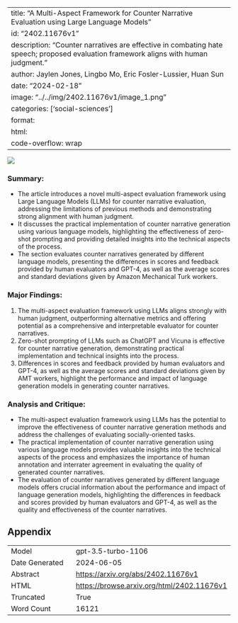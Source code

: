 
---
title: "A Multi-Aspect Framework for Counter Narrative Evaluation using Large Language Models"
id: "2402.11676v1"
description: "Counter narratives are effective in combating hate speech; proposed evaluation framework aligns with human judgment."
author: Jaylen Jones, Lingbo Mo, Eric Fosler-Lussier, Huan Sun
date: "2024-02-18"
image: "../../img/2402.11676v1/image_1.png"
categories: ['social-sciences']
format:
  html:
    code-overflow: wrap
---

![](../../img/2402.11676v1/image_1.png)

### Summary:
- The article introduces a novel multi-aspect evaluation framework using Large Language Models (LLMs) for counter narrative evaluation, addressing the limitations of previous methods and demonstrating strong alignment with human judgment.
- It discusses the practical implementation of counter narrative generation using various language models, highlighting the effectiveness of zero-shot prompting and providing detailed insights into the technical aspects of the process.
- The section evaluates counter narratives generated by different language models, presenting the differences in scores and feedback provided by human evaluators and GPT-4, as well as the average scores and standard deviations given by Amazon Mechanical Turk workers.

### Major Findings:
1. The multi-aspect evaluation framework using LLMs aligns strongly with human judgment, outperforming alternative metrics and offering potential as a comprehensive and interpretable evaluator for counter narratives.
2. Zero-shot prompting of LLMs such as ChatGPT and Vicuna is effective for counter narrative generation, demonstrating practical implementation and technical insights into the process.
3. Differences in scores and feedback provided by human evaluators and GPT-4, as well as the average scores and standard deviations given by AMT workers, highlight the performance and impact of language generation models in generating counter narratives.

### Analysis and Critique:
- The multi-aspect evaluation framework using LLMs has the potential to improve the effectiveness of counter narrative generation methods and address the challenges of evaluating socially-oriented tasks.
- The practical implementation of counter narrative generation using various language models provides valuable insights into the technical aspects of the process and emphasizes the importance of human annotation and interrater agreement in evaluating the quality of generated counter narratives.
- The evaluation of counter narratives generated by different language models offers crucial information about the performance and impact of language generation models, highlighting the differences in feedback and scores provided by human evaluators and GPT-4, as well as the quality and effectiveness of the counter narratives.

## Appendix

|          |          |
|----------|----------|
| Model     | gpt-3.5-turbo-1106       |
| Date Generated     | 2024-06-05       |
| Abstract | [https://arxiv.org/abs/2402.11676v1](https://arxiv.org/abs/2402.11676v1)        |
| HTML     | [https://browse.arxiv.org/html/2402.11676v1](https://browse.arxiv.org/html/2402.11676v1)       |
| Truncated       | True       |
| Word Count       | 16121       |
